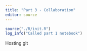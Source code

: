 ```yaml
---
title: "Part 3 - Collaboration"
editor: source
---
```


```r
source("./R/init.R")
log_info("Called part 1 notebook")
```

Hosting git
